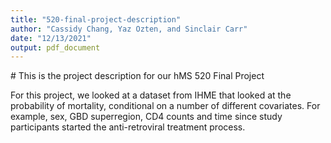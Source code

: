 ```yaml
---
title: "520-final-project-description"
author: "Cassidy Chang, Yaz Ozten, and Sinclair Carr"
date: "12/13/2021"
output: pdf_document
---
```

 # This is the project description for our hMS 520 Final Project
 
 For this project, we looked at a dataset from IHME that looked at the probability of mortality, conditional on a number of different covariates. For example, sex, GBD superregion, CD4 counts and time since study participants started the anti-retroviral treatment process.
